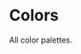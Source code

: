 
<Meta title="Documentação/Colors" />

# Colors

All color palettes.

<ColorPalette>
  <ColorItem
    title="Cor Primária"
    colors={{ 100: theme.colors.primary[100], 400: theme.colors.primary[400], 700: theme.colors.primary[700] }}
  />
  <ColorItem
    title="Cor Secundária"
    colors={{ 100: theme.colors.secondary[100], 400: theme.colors.secondary[400], 700: theme.colors.secondary[700] }}
  />
  <ColorItem
    title="Cor Sucesso"
    colors={{ 100: theme.colors.success[100], 400: theme.colors.success[400], 700: theme.colors.success[700] }}
  />
  <ColorItem
    title="Cor Warning"
    colors={{ 100: theme.colors.warning[100], 400: theme.colors.warning[400], 700: theme.colors.warning[700] }}
  />
  <ColorItem
    title="Cor Error"
    colors={{ 100: theme.colors.error[100], 400: theme.colors.error[400], 700: theme.colors.error[700] }}
  />
  <ColorItem
    title="Cor Info"
    colors={{ 100: theme.colors.info[100], 400: theme.colors.info[400], 700: theme.colors.info[700] }}
  />
  <ColorItem
    title="Cor Light"
    colors={{ 100: theme.colors.light[100], 400: theme.colors.light[400], 700: theme.colors.light[700] }}
  />
  <ColorItem
    title="Cor Dark"
    colors={{ 100: theme.colors.dark[100], 400: theme.colors.dark[400], 700: theme.colors.dark[700] }}
  /> 
  <ColorItem
    title="Cor Branco"
    colors={[theme.colors.white]}
  />
  <ColorItem
    title="Cor Preto"
    colors={[theme.colors.black]}
  />
</ColorPalette>

